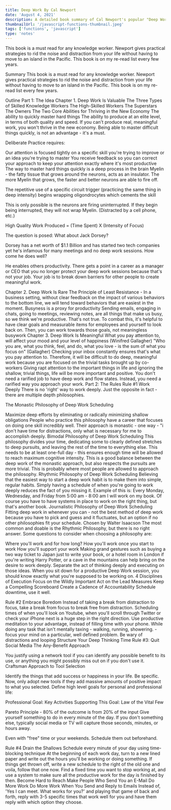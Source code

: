 ```yaml
---
title: Deep Work By Cal Newport
date: 'August 4, 2021'
description: A detailed book summary of Cal Newport's popular "Deep Work" book
thumbnailUrl: '/javascript-functions-thumbnail.jpeg'
tags: ['functions', 'javascript']
type: 'notes'
---
```


This book is a must read for any knowledge worker. Newport gives practical strategies to rid the noise and distraction from your life without having to move to an island in the Pacific. This book is on my re-read list every few years.

Summary
This book is a must read for any knowledge worker. Newport gives practical strategies to rid the noise and distraction from your life without having to move to an island in the Pacific. This book is on my re-read list every few years.

Outline
Part 1: The Idea
Chapter 1. Deep Work Is Valuable
The Three Types of Skilled Knowledge Workers
The High-Skilled Workers
The Superstars
The Owners
The Two Core Abilities for Thriving in the New Economy
The ability to quickly master hard things
The ability to produce at an elite level, in terms of both quality and speed.
If you can't produce real, meaningful work, you won't thrive in the new economy. Being able to master difficult things quickly, is not an advantage - it's a must.

Deliberate Practice requires:

Our attention is focused tightly on a specific skill you're trying to improve or an idea you're trying to master
You receive feedback so you can correct your approach to keep your attention exactly where it's most productive
The way to master hard things quickly is a deep process in the brain
Myelin - the fatty tissue that grows around the neurons, acts as an insulator. The more Myelin that grows, the faster and better neurons are able to fire off.

The repetitive use of a specific circuit trigger (practicing the same thing in deep intensity) begins wrapping oligondrocytes which cements the skill

This is only possible is the neurons are firing uninterrupted. If they begin being interrupted, they will not wrap Myelin. (Distracted by a cell phone, etc.)

High Quality Work Produced = (Time Spent) X (Intensity of Focus)

The question is posed: What about Jack Dorsey?

Dorsey has a net worth of $1.1 Billion and has started two tech companies yet he's infamous for many meetings and no deep work sessions. How come he does well?

He enables others productivity. There gets a point in a career as a manager or CEO that you no longer protect your deep work sessions because that's not your job. Your job is to break down barriers for other people to create meaningful work.

Chapter 2. Deep Work Is Rare
The Principle of Least Resistance - In a business setting, without clear feedback on the impact of various behaviors to the bottom line, we will tend toward behaviors that are easiest in the moment.
Busyness is a proxy for productivity
Sending emails, engaging in chats, going to meetings, reviewing notes, are all things that make us busy, so we think we're productive. That's not true.
To combat this, it's helpful to have clear goals and measurable items for employees and yourself to look back on. Then, you can work towards those goals, not meaningless busywork
Chapter 3. Deep Work Is Meaningful
What you pay attention to, will affect your mood and your level of happiness (Winifred Gallagher)
"Who you are, what you think, feel, and do, what you love - is the sum of what you focus on" (Gallagher)
Checking your inbox constantly ensures that's what you pay attention to. Therefore, it will be difficult to do deep, meaningful work because you are focused on the trivial tasks brought up by co-workers
Giving rapt attention to the important things in life and ignoring the shallow, trivial things, life will be more important and positive.
You don't need a rarified job to have deep work and flow states. Instead, you need a rarified way you approach your work.
Part 2: The Rules
Rule #1 Work Deeply
There is no 'right' way to work deeply. Just the opposite in fact - there are multiple depth philosophies.

The Monastic Philosophy of Deep Work Scheduling

Maximize deep efforts by eliminating or radically minimizing shallow obligations
People who practice this philosophy have a career that focuses on doing one skill incredibly well.
Their approach is monastic - one way - "i don't have time for distractions, only what is necessary for me to accomplish deeply.
Bimodal Philosophy of Deep Work Scheduling
This philosophy divides your time, dedicating some to clearly defined stretches to deep pursuits, and leaving the rest of the time to everything else.
This needs to be at least one-full day - this ensures enough time will be allowed to reach maximum cognitive intensity.
This is a good balance between the deep work of the monastic approach, but also respects the pursuits are more trivial. This is probably where most people are allowed to approach the philosophy.
Rhythmic Philosophy of Deep Work Scheduling
Believing that the easiest way to start a deep work habit is to make them into simple, regular habits.
Simply having a schedule of when you're going to work deeply reduces the fact of you missing it.
Example of this is: Every Monday, Wednesday, and Friday from 5:00 am - 8:00 am I will work on my book. Of course you have to have systems in place to work on the right thing, but that's another book.
Journalistic Philosophy of Deep Work Scheduling
Fitting deep work in whenever you can - not the best method of deep work because you have to pick and guess and it fluctuates, but an option if no other philosophies fit your schedule.
Chosen by Walter Isaacson
The most common and doable is the Rhythmic Philosophy, but there is no right answer. Some questions to consider when choosing a philosophy are:

Where you'll work and for how long?
How you'll work once you start to work
How you'll support your work
Making grand gestures such as buying a two way ticket to Japan just to write your book, or a hotel room in London if you're writing Harry Potter, or a cave in the mountains can help bring on the desire to work deeply.
Separate the act of thinking deeply and executing on those ideas. When you sit down for a productive Deep Work session, you should know exactly what you're supposed to be working on.
4 Disciplines of Execution
Focus on the Wildly Important
Act on the Lead Measures
Keep a Compelling Scoreboard
Create a Cadence of Accountability
Schedule downtime, use it well.

Rule #2 Embrace Boredom
Instead of taking a break from distraction to focus, take a break from focus to break free from distraction.
Scheduling times of when you'll look on Youtube, when you'll scroll through Twitter or check your iPhone next is a huge step in the right direction.
Use productive meditation to your advantage, instead of filling time with your phone.
While doing any task that isn't mentally taxing - walking, running, showering. - focus your mind on a particular, well defined problem.
Be wary of distractions and looping
Structure Your Deep Thinking Time
Rule #3: Quit Social Media
The Any-Benefit Approach

You justify using a network tool if you can identify any possible benefit to its use, or anything you might possibly miss out on if you don't use it.
Craftsman Approach to Tool Selection

Identify the things that add success or happiness in your life. Be specific. Now, only adopt new tools if they add massive amounts of positive impact to what you selected.
Define high level goals for personal and professional life:

Professional Goal:
Key Activities Supporting This Goal:
Law of the Vital Few

Pareto Principle - 80% of the outcome is from 20% of the input
Give yourself something to do in every minute of the day. If you don't something else, typically social media or TV will capture those seconds, minutes, or hours away.

Even with "free" time or your weekends. Schedule them out beforehand.

Rule #4 Drain the Shallows
Schedule every minute of your day using time-blocking technique
At the beginning of each work day, turn to a new lined paper and write out the hours you'll be working or doing something.
If things get thrown off, write a new schedule to the right of the old one and voila, follow that one now.
Find a fixed time you want to stop working at, and use a system to make sure all the productive work for the day is finished by then.
Become Hard to Reach
Make People Who Send You an E-Mail Do More Work
Do More Work When You Send and Reply to Emails
Instead of, 'Yes I can meet. What works for you?' and playing that game of back and forth, reply with 3-5 specific times that work well for you and have them reply with which option they choose.

